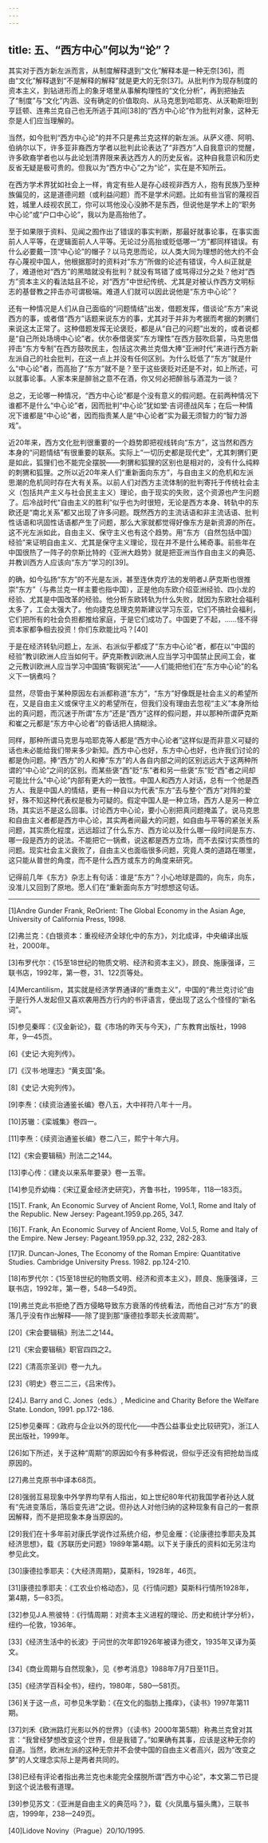 ```yaml
---
---
---
```

title: 五、“西方中心”何以为“论”？
---




其实对于西方新左派而言，从制度解释退到“文化”解释本是一种无奈[36]，而由“文化”解释退到“不是解释的解释”就是更大的无奈[37]。从批判作为现存制度的资本主义，到钻进形而上的象牙塔里从事解构理性的“文化分析”，再到把抽去了“制度”与“文化”内涵、没有确定的价值取向、从马克思到哈耶克、从沃勒斯坦到亨廷顿、连弗兰克自己也无所逃于其间[38]的“西方中心论”作为批判对象，这种无奈是人们应当理解的。

当然，如今批判“西方中心论”的并不只是弗兰克这样的新左派。从萨义德、阿明、伯纳尔以下，许多亚非裔西方学者以批判此论表达了“非西方”人自我意识的觉醒，许多欧裔学者也以与此论划清界限来表达西方人的历史反省。这种自我意识和历史反省无疑是极可贵的。但我以为“西方中心”之为“论”，实在是不知所云。

在西方学术界犹如社会上一样，肯定有些人是存心歧视非西方人，抱有民族乃至种族偏见的，这是道德问题（或利益问题）而不是学术问题。比如有些当官的蔑视百姓，城里人歧视农民工，你可以骂他没心没肺不是东西，但说他是学术上的“职务中心论”或“户口中心论”，我以为是高抬他了。

至于如果限于资料、见闻之囿作出了错误的事实判断，那最好就事论事，在事实面前人人平等，在逻辑面前人人平等。无论过分高抬或贬低哪一“方”都同样错误。有什么必要戴一顶“中心论”的帽子？以马克思而论，以人类大同为理想的他大约不会存心蔑视中国人，他根据那时的资料对“东方”所做的论述有错误，今人纠正就是了，难道他对“西方”的黑暗就没有批判？就没有骂错了或骂得过分之处？他对“西方”资本主义的看法姑且不论，对“西方”中世纪传统、尤其是对被认作西方文明标志的基督教之抨击亦可谓极端。难道人们就可以因此说他是“东方中心论”？

还有一种情况是人们从自己面临的“问题情结”出发，借题发挥，借谈论“东方”来说西方的事，或者借“西方”话题来说东方的事，尤其对于并非为考据而考据的刺猬们来说这太正常了。这种借题发挥无论褒贬，都是从“自己的问题”出发的，或者说都是“自己所处场境中心论”者。伏尔泰借褒奖“东方理性”在西方鼓吹启蒙，马克思借抨击“东方专制”在西方鼓吹民主，包括这次弗兰克借大捧“亚洲时代”来进行西方新左派自己的社会批判，在这一点上并没有任何区别。为什么贬低了“东方”就是什么“中心论”者，而高抬了“东方”就不是？至于这些褒贬对还是不对，如上所述，可以就事论事。人家本来是醉翁之意不在酒，你又何必把醉翁与酒混为一谈？

总之，无论哪一种情况，“西方中心论”都是个没有意义的假问题。在前两种情况下谁都不是什么“中心论”者，因而批判“中心论”犹如堂·吉诃德战风车；在后一种情况下谁都是“中心论”者，因而指责某人是“中心论者”实为最无须智力的“智力游戏”。

近20年来，西方文化批判很重要的一个趋势即把视线转向“东方”，这当然和西方本身的“问题情结”有很重要的联系。实际上“一切历史都是现代史”，尤其刺猬们更是如此，狐狸们也不能完全摆脱——刺猬和狐狸的区别也是相对的，没有什么纯粹的刺猬和狐狸。之所以近20年来人们“重新面向东方”，与自由主义的危机和左派思潮的危机同时存在大有关系。以前人们对西方主流体制的批判寄托于传统社会主义（包括共产主义与社会民主主义）理论，由于现实的失败，这个资源也产生问题了。后冷战时代“自由主义的胜利”似乎也为时很短，无论是西方本身、转轨中的东欧还是“南北关系”都又出现了许多问题。既然西方的主流话语和非主流话语、批判性话语和巩固性话语都产生了问题，那么大家就都觉得好像东方是新资源的所在。这不光左派如此，自由主义、保守主义也有这个趋势。用“东方（自然包括中国）经验”来证明自由主义、尤其是保守主义理论，现在并不是什么稀奇事。前些年在中国很热了一阵子的奈斯比特的《亚洲大趋势》就是把亚洲当作自由主义的典范、并教训西方人应该向“东方”学习的[39]。

的确，如今弘扬“东方”的不光是左派，甚至连休克疗法的发明者J.萨克斯也很推崇“东方”（与弗兰克一样主要也指中国），正是他向东欧介绍亚洲经验、四小龙的经验、尤其是中国改革的经验。他分析东欧转轨为什么失败，就因为东欧社会福利太多了，工会太强大了。他向捷克总理克劳斯建议学习东亚，它们不搞社会福利，它们把所有的社会负担都推给家庭，于是它们成功了。中国更了不起，……怪不得资本家都争相去投资！你们东欧能比吗？[40]

于是在经济转轨问题上，左派、右派似乎都成了“东方中心论”者，都在以“中国的经验”教训欧洲人应当如何干。萨克斯教训欧洲人应当学习中国禁止民间工会，崔之元教训欧洲人应当学习中国搞“鞍钢宪法”——人们能把他们在“东方中心论”的名义下一锅煮吗？

显然，尽管由于某种原因左右派都称道“东方”，“东方”好像既是社会主义的希望所在，又是自由主义或保守主义的希望所在，但我们没有理由去忽视“主义”本身所给出的真问题，而沉迷于所谓“东方”还是“西方”这样的假问题，并以那种所谓萨克斯和崔之元都是“东方中心论者”的昏话把人搞糊涂。

同样，那种所谓马克思与哈耶克等人都是“西方中心论者”这样似是而非意义可疑的话也未必能给我们带来多少新知。西方中心也好，东方中心也好，也许我们讨论的都是伪问题。捧“西方”的人和捧“东方”的人各自内部之间的区别远远大于这两种所谓的“中心论”之间的区别。而某些褒“西”贬“东”者和另一些褒“东”贬“西”者之间却可能比什么“中心论”内部有更大的一致性。中国人和西方人对话，总有一个他是西方人、我是中国人的情结，更有一种自以为代表“东方”去与整个“西方”对阵的爱好，殊不知这种代表权是极为可疑的。假定中国人是一种立场，西方人是另一种立场，其实远不是这么回事。讨论西方中心论，要小心别把真问题掩盖了。说马克思和自由主义者都是西方中心论，其实两者间最大的问题，如自由与平等的紧张关系问题，其实质化程度，远远超过了什么东方、西方论以及什么哪一段时间是东方、哪一段是西方的说法。不能把它一锅煮，说这都是西方立场，而不去探讨实质性的问题。现实社会主义衰败了，自由主义也面临很多问题，究竟人类的道路在哪里，这只能从普世的角度，而不是什么西方或东方的角度来研究。

记得前几年《东方》杂志上有句话：谁是“东方”？小心地球是圆的，向东，向东，没准儿又回到了原地。愿人们在“重新面向东方”时想想这句话。



* * *



[1]Andre Gunder Frank, ReOrient: The Global Economy in the Asian Age, University of California Press, 1998.

[2]弗兰克：《白银资本：重视经济全球化中的东方》，刘北成译，中央编译出版社，2000年。

[3]布罗代尔：《15至18世纪的物质文明、经济和资本主义》，顾良、施康强译，三联书店，1992年，第一卷，31、122页等处。

[4]Mercantilism，其实就是经济学界通译的“重商主义”，中国的“弗兰克讨论”由于是行外人发起但又喜欢袭用西方行内的书评语言，便出现了这么个怪怪的“新名词”。

[5]参见秦晖：《汉金新论》，载《市场的昨天与今天》，广东教育出版社，1998年，9—45页。

[6]《史记·大宛列传》。

[7]《汉书·地理志》“黄支国”条。

[8]《史记·大宛列传》。

[9]李焘：《续资治通鉴长编》卷八五，大中祥符八年十一月。

[10]苏辙：《栾城集》卷四一。

[11]李焘：《续资治通鉴长编》卷二八三，熙宁十年六月。

[12]《宋会要辑稿》刑法二之144。

[13]李心传：《建炎以来系年要录》卷一五零。

[14]参见乔幼梅：《宋辽夏金经济史研究》，齐鲁书社，1995年，118—183页。

[15]T. Frank, An Economic Survey of Ancient Rome, Vol.1, Rome and Italy of the Republic. New Jersey: Pageant.1959.pp.265, 347.

[16]T. Frank, An Economic Survey of Ancient Rome, Vol.5, Rome and Italy of the Empire. New Jersey: Pageant.1959.pp.32, 232, 282-283.

[17]R. Duncan-Jones, The Economy of the Roman Empire: Quantitative Studies. Cambridge University Press. 1982. pp.124-210.

[18]布罗代尔：《15至18世纪的物质文明、经济和资本主义》，顾良、施康强译，三联书店，1992年，第一卷，548—549页。

[19]弗兰克此书拒绝了西方侵略导致东方衰落的传统看法，而他自己对“东方”的衰落几乎没有作出解释——除了提到那“康德拉季耶夫长波周期”。

[20]《宋会要辑稿》刑法二之144。

[21]《宋会要辑稿》职官四四之2。

[22]《清高宗圣训》卷一九九。

[23]《明史》卷三二三，《吕宋传》。

[24]J. Barry and C. Jones（eds.）, Medicine and Charity Before the Welfare State. London, 1991. pp.172-186.

[25]参见秦晖：《政府与企业以外的现代化——中西公益事业史比较研究》，浙江人民出版社，1999年。

[26]如下所述，关于这种“周期”的原因如今有多种假说，但似乎还没有把抢劫当成原因的。

[27]弗兰克原书中译本68页。

[28]强弱互易现象中外学界均早有人指出，如上世纪80年代初我国学者孙达人就有“先进变落后，落后变先进”之说。但孙达人对他归纳的这种现象有自己的一套原因解释，而不是把现象本身当原因的。

[29]我们在十多年前对康氏学说作过系统介绍，参见金雁：《论康德拉季耶夫及其经济思想》，载《苏联历史问题》1989年第4期。以下关于康氏的资料如无另注均参见此文。

[30]康德拉季耶夫：《大经济周期》，莫斯科，1928年，46页。

[31]康德拉季耶夫：《工农业价格动态》，见《行情问题》莫斯科行情所1928年，第4期，5—83页。

[32]参见J.A.熊彼特：《行情周期：对资本主义进程的理论、历史和统计学分析》，纽约—伦敦，1936年。

[33]《经济生活中的长波》于问世的次年即1926年被译为德文，1935年又译为英文。

[34]《商业周期与自然现象》，见《参考消息》1988年7月7日至11日。

[35]《经济学百科全书》，纽约，1980年，580—581页。

[36]关于这一点，可参见朱学勤：《在文化的脂肪上搔痒》，《读书》1997年第11期。

[37]刘禾《欧洲路灯光影以外的世界》（《读书》2000年第5期）称弗兰克曾对其言：“我曾经梦想改变这个世界，但是我错了。”如果确有其事，应该是这种无奈的自道。当然，欧洲左派的这种无奈并不会使中国的自由主义者高兴，因为“改变之梦”的人文理念实际上是两者共同的。

[38]已经有评论者指出弗兰克也未能完全摆脱所谓“西方中心论”，本文第二节已提到这个说法极有道理。

[39]参见苏文：《亚洲是自由主义的典范吗？》，载《火凤凰与猫头鹰》，三联书店，1999年，238—249页。

[40]Lidove Noviny（Prague）20/10/1995.